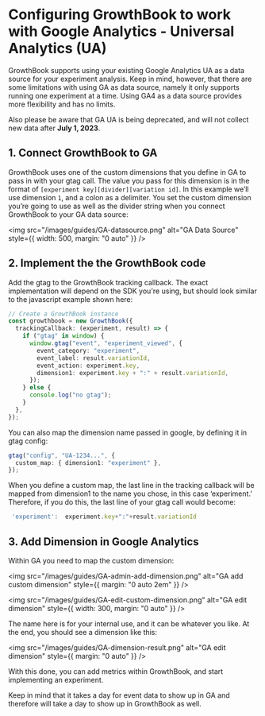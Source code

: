 # Configuring GrowthBook to work with Google Analytics - Universal Analytics (UA)

GrowthBook supports using your existing Google Analytics UA as a data source for your experiment analysis.
Keep in mind, however, that there are some limitations with using GA as data source, namely it only supports
running one experiment at a time. Using GA4 as a data source provides more flexibility and has no limits.

Also please be aware that GA UA is being deprecated, and will not collect new data after **July 1, 2023**.

## 1. Connect GrowthBook to GA

GrowthBook uses one of the custom dimensions that you define in GA to pass in with your gtag call. The value
you pass for this dimension is in the format of `[experiment key][divider][variation id]`. In this example
we’ll use dimension `1`, and a colon as a delimiter. You set the custom dimension you’re going to use as
well as the divider string when you connect GrowthBook to your GA data source:

<img
  src="/images/guides/GA-datasource.png"
  alt="GA Data Source"
  style={{ width: 500, margin: "0 auto" }}
/>

## 2. Implement the the GrowthBook code

Add the gtag to the GrowthBook tracking callback. The exact implementation will depend on the SDK you're using,
but should look similar to the javascript example shown here:

```ts
// Create a GrowthBook instance
const growthbook = new GrowthBook({
  trackingCallback: (experiment, result) => {
    if ("gtag" in window) {
      window.gtag("event", "experiment_viewed", {
        event_category: "experiment",
        event_label: result.variationId,
        event_action: experiment.key,
        dimension1: experiment.key + ":" + result.variationId,
      });
    } else {
      console.log("no gtag");
    }
  },
});
```

You can also map the dimension name passed in google, by defining it in gtag config:

```ts
gtag("config", "UA-1234...", {
  custom_map: { dimension1: "experiment" },
});
```

When you define a custom map, the last line in the tracking callback will be mapped from dimension1 to the name
you chose, in this case ‘experiment.’ Therefore, if you do this, the last line of your gtag call would become:

```ts
 'experiment':  experiment.key+":"+result.variationId
```

## 3. Add Dimension in Google Analytics

Within GA you need to map the custom dimension:

<img
  src="/images/guides/GA-admin-add-dimension.png"
  alt="GA add custom dimension"
  style={{ margin: "0 auto 2em" }}
/>

<img
  src="/images/guides/GA-edit-custom-dimension.png"
  alt="GA edit dimension"
  style={{ width: 300, margin: "0 auto" }}
/>

The name here is for your internal use, and it can be whatever you like. At the end, you should see a dimension like this:

<img
  src="/images/guides/GA-dimension-result.png"
  alt="GA edit dimension"
  style={{ margin: "0 auto" }}
/>

With this done, you can add metrics within GrowthBook, and start implementing an experiment.

Keep in mind that it takes a day for event data to show up in GA and therefore will take a day to show up in GrowthBook as well.

